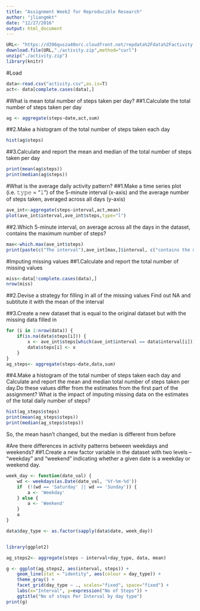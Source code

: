 ```yaml
---
title: "Assignment Week2 for Reproducible Research"
author: "jliangmkt"
date: "12/27/2016"
output: html_document
---
```


```r
URL<- "https://d396qusza40orc.cloudfront.net/repdata%2Fdata%2Factivity.zip"
download.file(URL,"./activity.zip",method="curl")
unzip("./activity.zip")
library(knitr)
```

#Load
```r
data<-read.csv("activity.csv",as.is=T)
act<- data[complete.cases(data),]
```

#What is mean total number of steps taken per day?
##1.Calculate the total number of steps taken per day
```r
ag <- aggregate(steps~date,act,sum)
```

##2.Make a histogram of the total number of steps taken each day
```r
hist(ag$steps)
```

##3.Calculate and report the mean and median of the total number of steps taken per day
```r
print(mean(ag$steps))
print(median(ag$steps))
```

#What is the average daily activity pattern?
##1.Make a time series plot (i.e. 𝚝𝚢𝚙𝚎 = "𝚕") of the 5-minute interval (x-axis) and the average number of steps taken, averaged across all days (y-axis)
```r
ave_int<-aggregate(steps~interval,act,mean)
plot(ave_int$interval,ave_int$steps,type="l")
```

##2.Which 5-minute interval, on average across all the days in the dataset, contains the maximum number of steps?
```r
max<-which.max(ave_int$steps)
print(paste(c("The interval"),ave_int[max,]$interval, c("contains the maximum number of steps")))
```
#Imputing missing values
##1.Calculate and report the total number of missing values
```r
miss<-data[!complete.cases(data),]
nrow(miss)
```

##2.Devise a strategy for filling in all of the missing values
Find out NA and subtitute it with the mean of the interval

##3.Create a new dataset that is equal to the original dataset but with the missing data filled in
```r
for (i in 1:nrow(data)) {
    if(is.na(data$steps[i])) {
        x <- ave_int$steps[which(ave_int$interval == data$interval[i])]
        data$steps[i] <- x
    }
}
ag_steps<- aggregate(steps~date,data,sum)
```
##4.Make a histogram of the total number of steps taken each day and Calculate and report the mean and median total number of steps taken per day.Do these values differ from the estimates from the first part of the assignment? What is the impact of imputing missing data on the estimates of the total daily number of steps?
```r
hist(ag_steps$steps)
print(mean(ag_steps$steps))
print(median(ag_steps$steps))
```
So, the mean hasn't changed, but the median is different from before

#Are there differences in activity patterns between weekdays and weekends?
##1.Create a new factor variable in the dataset with two levels – “weekday” and “weekend” indicating whether a given date is a weekday or weekend day.
```r
week_day <- function(date_val) {
    wd <- weekdays(as.Date(date_val, '%Y-%m-%d'))
    if  (!(wd == 'Saturday' || wd == 'Sunday')) {
        a <- 'Weekday'
    } else {
        a <- 'Weekend'
    }
    a
}

data$day_type <- as.factor(sapply(data$date, week_day))


library(ggplot2)

ag_steps2<- aggregate(steps ~ interval+day_type, data, mean)

g <- ggplot(ag_steps2, aes(interval, steps)) +
    geom_line(stat = "identity", aes(colour = day_type)) +
    theme_gray() +
    facet_grid(day_type ~ ., scales="fixed", space="fixed") +
    labs(x="Interval", y=expression("No of Steps")) +
    ggtitle("No of steps Per Interval by day type")
print(g)
```